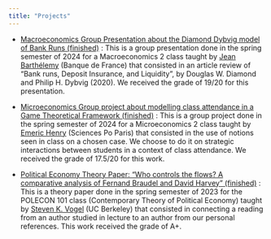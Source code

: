 ```yaml
---
title: "Projects"
---
```


\begin{center}
Welcome tom my project webpage. You will find here a list of ongoing or past projects I have worked on.
\end{center}

- [Macroeconomics Group Presentation about the Diamond Dybvig model of Bank Runs (finished)](macro_pre.pdf) : 
This is a group presentation done in the spring semester of 2024 for a Macroeconomics 2 class taught by [Jean Barthélemy](https://sites.google.com/site/jeanbarthelemyeconomist/home) (Banque de France) that consisted in an article review of "Bank runs, Deposit Insurance, and Liquidity", by Douglas W. Diamond and Philip H. Dybvig (2020). We received the grade of 19/20 for this presentation.

- [Microeconomics Group project about modelling class attendance in a Game Theoretical Framework (finished)](Micro_Group_Project.pdf) : 
This is a group project done in the spring semester of 2024 for a Microeconomics 2 class taught by [Emeric Henry](https://sites.google.com/site/emericmlhenry/home) (Sciences Po Paris) that consisted in the use of notions seen in class on a chosen case. We choose to do it on strategic interactions between students in a context of class attendance. We received the grade of 17.5/20 for this work.

- [Political Economy Theory Paper: "Who controls the flows? A comparative analysis of Fernand Braudel and David Harvey" (finished)](theory-paper_braudel-harvey.pdf) : 
This is a theory paper done in the spring semester of 2023 for the POLECON 101 class (Contemporary Theory of Political Economy) taught by [Steven K. Vogel](https://polisci.berkeley.edu/people/person/steven-vogel) (UC Berkeley) that consisted in connecting a reading from an author studied in lecture to an author from our personal references. This work received the grade of A+.

